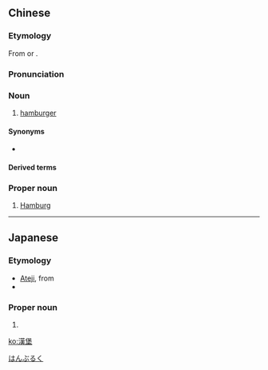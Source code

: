 {{also|汉堡}}
==Chinese==
{{zh-forms|s=汉堡}}

===Etymology===
From {{der|zh|en|Hamburg}} or {{der|zh|de|Hamburg}}.

===Pronunciation===
{{zh-pron
|m=hànbǎo
|c=hon3 bou2
|h=pfs=hon-pó
|mn=hàn-pó
|cat=n,pn
}}

===Noun===
{{zh-noun}}

# [[hamburger]]
#: {{zh-x|在 ^肯德基，我 從來 都 是 兩 個 辣 漢堡、一 杯 大可。|At KFC, I have always ordered two spicy '''hamburger'''s and one large coke.}}

====Synonyms====
* {{zh-l|漢堡包}}

====Derived terms====
{{zh-der|芝士漢堡|漢堡扒|漢堡排}}

===Proper noun===
{{zh-proper noun}}

# [[Hamburg]]

{{zh-cat|Foods|Cities}}

----

==Japanese==

===Etymology===
{{ja-kanjitab|はん|ぶるく|yomi=irr}}
* [[ateji|Ateji]], from {{etyl|zh|ja|sort=はんぶるく}} {{m|zh|漢堡}}
* {{borrowing|ja|de|sort=はんぶるく|Hamburg}}

===Proper noun===
{{ja-pos|proper|head=[[漢]][[堡]]|sort=はんぶるく|ハン.ブルク}}

# {{rare spelling of|ハンブルク|lang=ja|sort=はんぶるく}}
[[Category:Japanese terms spelled with ateji|はんぶるく]]
{{catlangcode|ja|sort=はんぶるく|Cities|States of Germany|Germany}}
[[ko:漢堡]]